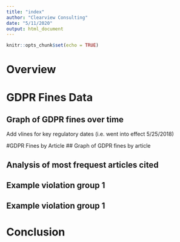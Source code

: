 ```yaml
---
title: "index"
author: "Clearview Consulting"
date: "5/11/2020"
output: html_document
---
```


```r
knitr::opts_chunk$set(echo = TRUE)
```

# Overview

# GDPR Fines Data
## Graph of GDPR fines over time
Add vlines for key regulatory dates (i.e. went into effect 5/25/2018)

#GDPR Fines by Article
## Graph of GDPR fines by article

## Analysis of most frequest articles cited

## Example violation group 1

## Example violation group 1

# Conclusion
